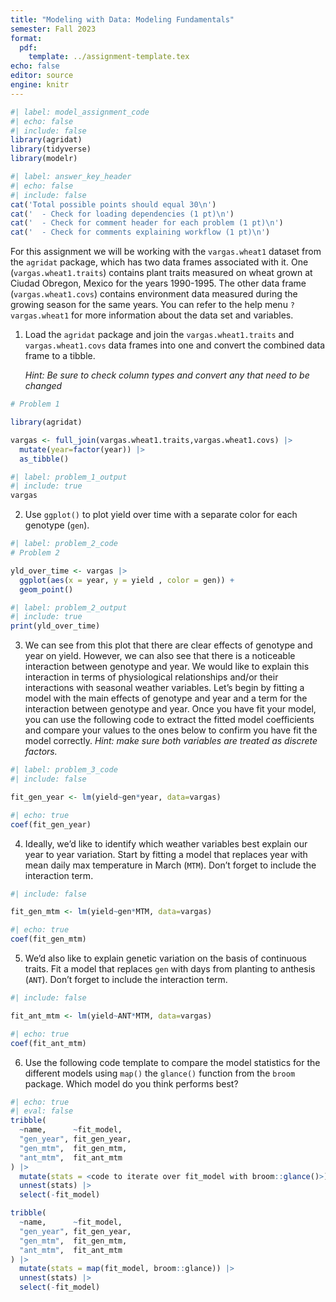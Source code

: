 ```yaml
---
title: "Modeling with Data: Modeling Fundamentals"
semester: Fall 2023
format:
  pdf:
    template: ../assignment-template.tex
echo: false
editor: source
engine: knitr
---
```


```r
#| label: model_assignment_code
#| echo: false
#| include: false
library(agridat)
library(tidyverse)
library(modelr)
```

```r
#| label: answer_key_header
#| echo: false
#| include: false
cat('Total possible points should equal 30\n')
cat('  - Check for loading dependencies (1 pt)\n')
cat('  - Check for comment header for each problem (1 pt)\n')
cat('  - Check for comments explaining workflow (1 pt)\n')
```

For this assignment we will be working with the `vargas.wheat1` dataset from the `agridat` package, which has two data frames associated with it. One (`vargas.wheat1.traits`) contains plant traits measured on wheat grown at Ciudad Obregon, Mexico for the years 1990-1995. The other data frame (`vargas.wheat1.covs`) contains environment data measured during the growing season for the same years. You can refer to the help menu `?vargas.wheat1` for more information about the data set and variables.

1. Load the `agridat` package and join the `vargas.wheat1.traits` and `vargas.wheat1.covs` data frames into one and convert the combined data frame to a tibble.

    *Hint: Be sure to check column types and convert any that need to be changed*

```r
# Problem 1

library(agridat)

vargas <- full_join(vargas.wheat1.traits,vargas.wheat1.covs) |> 
  mutate(year=factor(year)) |> 
  as_tibble()

```

```r
#| label: problem_1_output
#| include: true
vargas
```

2. Use `ggplot()` to plot yield over time with a separate color for each genotype (`gen`).

```r
#| label: problem_2_code
# Problem 2

yld_over_time <- vargas |> 
  ggplot(aes(x = year, y = yield , color = gen)) + 
  geom_point()

```

```r
#| label: problem_2_output
#| include: true
print(yld_over_time)
```

3. We can see from this plot that there are clear effects of genotype and year on yield. However, we can also see that there is a noticeable interaction between genotype and year. We would like to explain this interaction in terms of physiological relationships and/or their interactions with seasonal weather variables. Let's begin by fitting a model with the main effects of genotype and year and a term for the interaction between genotype and year. Once you have fit your model, you can use the following code to extract the fitted model coefficients and compare your values to the ones below to confirm you have fit the model correctly. *Hint: make sure both variables are treated as discrete factors.* 

```r
#| label: problem_3_code
#| include: false

fit_gen_year <- lm(yield~gen*year, data=vargas)

```

```r
#| echo: true
coef(fit_gen_year)
```

4. Ideally, we'd like to identify which weather variables best explain our year to year variation. Start by fitting a model that replaces year with mean daily max temperature in March (`MTM`). Don't forget to include the interaction term.


```r
#| include: false

fit_gen_mtm <- lm(yield~gen*MTM, data=vargas)

```

```r
#| echo: true
coef(fit_gen_mtm)
```

5. We'd also like to explain genetic variation on the basis of continuous traits. Fit a model that replaces `gen` with days from planting to anthesis (`ANT`).  Don't forget to include the interaction term.

```r
#| include: false

fit_ant_mtm <- lm(yield~ANT*MTM, data=vargas)

```

```r
#| echo: true
coef(fit_ant_mtm)
```

6. Use the following code template to compare the model statistics for the different models using `map()` the `glance()` function from the `broom` package. Which model do you think performs best?

```r
#| echo: true
#| eval: false
tribble(
  ~name,      ~fit_model,
  "gen_year", fit_gen_year,
  "gen_mtm",  fit_gen_mtm,
  "ant_mtm",  fit_ant_mtm
) |> 
  mutate(stats = <code to iterate over fit_model with broom::glance()>) |> 
  unnest(stats) |> 
  select(-fit_model)
```


```r
tribble(
  ~name,      ~fit_model,
  "gen_year", fit_gen_year,
  "gen_mtm",  fit_gen_mtm,
  "ant_mtm",  fit_ant_mtm
) |> 
  mutate(stats = map(fit_model, broom::glance)) |> 
  unnest(stats) |> 
  select(-fit_model)
```


